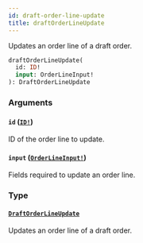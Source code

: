 ```yaml
---
id: draft-order-line-update
title: draftOrderLineUpdate
---
```


Updates an order line of a draft order.

```graphql
draftOrderLineUpdate(
  id: ID!
  input: OrderLineInput!
): DraftOrderLineUpdate

```

### Arguments

#### `id` ([`ID!`](/api-reference/scalars/id.mdx))

ID of the order line to update.

#### `input` ([`OrderLineInput!`](/api-reference/inputs/order-line-input.mdx))

Fields required to update an order line.

### Type

#### [`DraftOrderLineUpdate`](/api-reference/objects/draft-order-line-update.mdx)

Updates an order line of a draft order.
